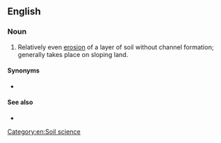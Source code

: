 {{also|sheet-erosion}}

==English==

===Noun===
{{en-noun|-}}

# Relatively even [[erosion]] of a layer of soil without channel formation; generally takes place on sloping land.

====Synonyms====
* {{l|en|sheet wash}}

====See also====
* {{l|en|splash erosion}}

[[Category:en:Soil science]]